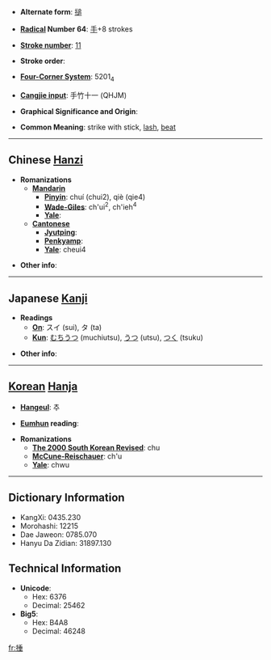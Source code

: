 * '''Alternate form''': [[搥]]

* '''[[Wiktionary:Chinese radical index| Radical]] Number 64''': [[Wiktionary:Chinese radical index 手|手]]+8 strokes

* '''[[Wiktionary:Chinese total strokes index|Stroke number]]''': [[Wiktionary:Chinese total strokes index 11|11]]

* '''Stroke order''': 

* '''[[Wiktionary:Chinese four corner index|Four-Corner System]]''': 5201<sub>4</sub>

* '''[[Wiktionary:Chinese Cangjie index|Cangjie input]]''': 手竹十一 (QHJM)

* '''Graphical Significance and Origin''': 

* '''Common Meaning''': strike with stick, [[lash]], [[beat]]

----

== Chinese [[Hanzi]] ==

* '''Romanizations'''
** '''[[Mandarin]]'''
*** '''[[Pinyin]]''': chuí (chui2), qiè (qie4)
*** '''[[Wade-Giles]]''': ch'ui<sup>2</sup>, ch'ieh<sup>4</sup>
*** '''[[Yale]]''': 
** '''[[Cantonese]]'''
*** '''[[Jyutping]]''':
*** '''[[Penkyamp]]''': 
*** '''[[Yale]]''': cheui4

* '''Other info''': 

----

== Japanese [[Kanji]] ==

* '''Readings'''
** '''[[On]]''': スイ (sui), タ (ta)
** '''[[Kun]]''': [[むちうつ]] (muchiutsu), [[うつ]] (utsu), [[つく]] (tsuku)

* '''Other info''':  

----

== [[Korean]] [[Hanja]] ==

* '''[[Hangeul]]''': 추

* '''[[Eumhun]] reading''': 

* '''Romanizations'''
** '''[[The 2000 South Korean Revised Romanization|The 2000 South Korean Revised]]''': chu
** '''[[McCune-Reischauer]]''': ch'u
** '''[[Yale]]''': chwu

----

== Dictionary Information ==

* KangXi: 0435.230
* Morohashi: 12215
* Dae Jaweon: 0785.070
* Hanyu Da Zidian: 31897.130

== Technical Information ==

* '''Unicode''':
** Hex: 6376
** Decimal: 25462
* '''Big5''':
** Hex: B4A8
** Decimal: 46248

[[fr:捶]]